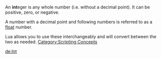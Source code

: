 An '''int'''eger is any whole number (i.e. without a decimal point). It can be positive, zero, or negative.

A number with a decimal point and following numbers is referred to as a [[/float.md|float]] number.

Lua allows you to use these interchangeably and will convert between the two as needed. 
[[/Category:Scripting Concepts.md|Category:Scripting Concepts]]

[[/de:Int.md|de:Int]]